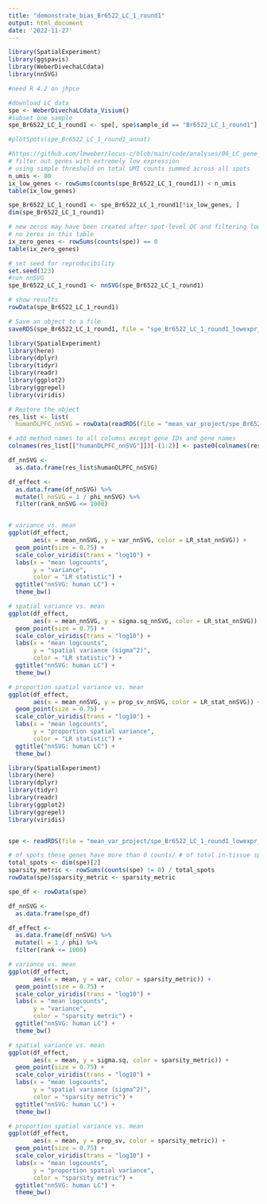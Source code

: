 ```yaml
---
title: "demonstrate_bias_Br6522_LC_1_round1"
output: html_document
date: '2022-11-27'
---
```


```r

library(SpatialExperiment)
library(ggspavis)
library(WeberDivechaLCdata)
library(nnSVG)

#need R 4.2 on jhpce

#download LC data
spe <- WeberDivechaLCdata_Visium()
#subset one sample
spe_Br6522_LC_1_round1 <- spe[, spe$sample_id == "Br6522_LC_1_round1"]

#plotSpots(spe_Br6522_LC_1_round1_annot)

#https://github.com/lmweber/locus-c/blob/main/code/analyses/06_LC_gene_filtering.R
# filter out genes with extremely low expression
# using simple threshold on total UMI counts summed across all spots
n_umis <- 80
ix_low_genes <- rowSums(counts(spe_Br6522_LC_1_round1)) < n_umis
table(ix_low_genes)

spe_Br6522_LC_1_round1 <- spe_Br6522_LC_1_round1[!ix_low_genes, ]
dim(spe_Br6522_LC_1_round1)

# new zeros may have been created after spot-level QC and filtering low-expressed genes
# no zeros in this table
ix_zero_genes <- rowSums(counts(spe)) == 0
table(ix_zero_genes)

# set seed for reproducibility
set.seed(123)
#run nnSVG
spe_Br6522_LC_1_round1 <- nnSVG(spe_Br6522_LC_1_round1)

# show results
rowData(spe_Br6522_LC_1_round1)

# Save an object to a file
saveRDS(spe_Br6522_LC_1_round1, file = "spe_Br6522_LC_1_round1_lowexpr_filter_nnSVG.rds")


```

```r

library(SpatialExperiment)
library(here)
library(dplyr)
library(tidyr)
library(readr)
library(ggplot2)
library(ggrepel)
library(viridis)

# Restore the object
res_list <- list(
  humanDLPFC_nnSVG = rowData(readRDS(file = "mean_var_project/spe_Br6522_LC_1_round1_lowexpr_filter_nnSVG.rds")))

# add method names to all columns except gene IDs and gene names
colnames(res_list[["humanDLPFC_nnSVG"]])[-(1:2)] <- paste0(colnames(res_list[["humanDLPFC_nnSVG"]]), "_nnSVG")[-(1:2)]

df_nnSVG <- 
  as.data.frame(res_list$humanDLPFC_nnSVG)

df_effect <- 
  as.data.frame(df_nnSVG) %>% 
  mutate(l_nnSVG = 1 / phi_nnSVG) %>% 
  filter(rank_nnSVG <= 1000)


# variance vs. mean
ggplot(df_effect, 
       aes(x = mean_nnSVG, y = var_nnSVG, color = LR_stat_nnSVG)) + 
  geom_point(size = 0.75) + 
  scale_color_viridis(trans = "log10") + 
  labs(x = "mean logcounts", 
       y = "variance", 
       color = "LR statistic") + 
  ggtitle("nnSVG: human LC") + 
  theme_bw()

# spatial variance vs. mean
ggplot(df_effect, 
       aes(x = mean_nnSVG, y = sigma.sq_nnSVG, color = LR_stat_nnSVG)) + 
  geom_point(size = 0.75) + 
  scale_color_viridis(trans = "log10") + 
  labs(x = "mean logcounts", 
       y = "spatial variance (sigma^2)", 
       color = "LR statistic") + 
  ggtitle("nnSVG: human LC") + 
  theme_bw()

# proportion spatial variance vs. mean
ggplot(df_effect, 
       aes(x = mean_nnSVG, y = prop_sv_nnSVG, color = LR_stat_nnSVG)) + 
  geom_point(size = 0.75) + 
  scale_color_viridis(trans = "log10") + 
  labs(x = "mean logcounts", 
       y = "proportion spatial variance", 
       color = "LR statistic") + 
  ggtitle("nnSVG: human LC") + 
  theme_bw()

```

```r

library(SpatialExperiment)
library(here)
library(dplyr)
library(tidyr)
library(readr)
library(ggplot2)
library(ggrepel)
library(viridis)


spe <- readRDS(file = "mean_var_project/spe_Br6522_LC_1_round1_lowexpr_filter_nnSVG.rds")

# of spots these genes have more than 0 counts/ # of total in-tissue spots -- how to add this to meta data, follow mitochondria example
total_spots <- dim(spe)[2]
sparsity_metric <- rowSums(counts(spe) != 0) / total_spots
rowData(spe)$sparsity_metric <- sparsity_metric

spe_df <- rowData(spe)

df_nnSVG <- 
  as.data.frame(spe_df)

df_effect <- 
  as.data.frame(df_nnSVG) %>% 
  mutate(l = 1 / phi) %>% 
  filter(rank <= 1000)

# variance vs. mean
ggplot(df_effect, 
       aes(x = mean, y = var, color = sparsity_metric)) + 
  geom_point(size = 0.75) + 
  scale_color_viridis(trans = "log10") + 
  labs(x = "mean logcounts", 
       y = "variance", 
       color = "sparsity metric") + 
  ggtitle("nnSVG: human LC") + 
  theme_bw()

# spatial variance vs. mean
ggplot(df_effect, 
       aes(x = mean, y = sigma.sq, color = sparsity_metric)) + 
  geom_point(size = 0.75) + 
  scale_color_viridis(trans = "log10") + 
  labs(x = "mean logcounts", 
       y = "spatial variance (sigma^2)", 
       color = "sparsity metric") + 
  ggtitle("nnSVG: human LC") + 
  theme_bw()

# proportion spatial variance vs. mean
ggplot(df_effect, 
       aes(x = mean, y = prop_sv, color = sparsity_metric)) + 
  geom_point(size = 0.75) + 
  scale_color_viridis(trans = "log10") + 
  labs(x = "mean logcounts", 
       y = "proportion spatial variance", 
       color = "sparsity metric") + 
  ggtitle("nnSVG: human LC") + 
  theme_bw()

```

